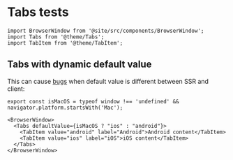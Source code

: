 # Tabs tests

```mdx-code-block
import BrowserWindow from '@site/src/components/BrowserWindow';
import Tabs from '@theme/Tabs';
import TabItem from '@theme/TabItem';
```

## Tabs with dynamic default value

This can cause [bugs](https://github.com/facebook/react-native-website/issues/2771) when default value is different between SSR and client:

```mdx-code-block
export const isMacOS = typeof window !== 'undefined' && navigator.platform.startsWith('Mac');

<BrowserWindow>
  <Tabs defaultValue={isMacOS ? "ios" : "android"}>
    <TabItem value="android" label="Android">Android content</TabItem>
    <TabItem value="ios" label="iOS">iOS content</TabItem>
  </Tabs>
</BrowserWindow>
```